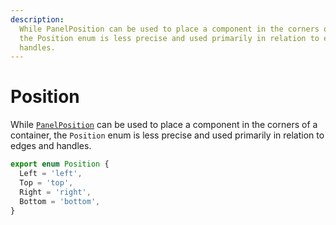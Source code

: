 ```yaml
---
description:
  While PanelPosition can be used to place a component in the corners of a container,
  the Position enum is less precise and used primarily in relation to edges and
  handles.
---
```


# Position

While [`PanelPosition`](/api-reference/types/panel-position) can be used to place a component in the corners of a container, the `Position` enum is less precise and used primarily in relation to edges and handles.

```ts
export enum Position {
  Left = 'left',
  Top = 'top',
  Right = 'right',
  Bottom = 'bottom',
}
```
